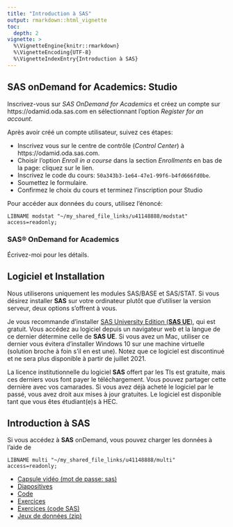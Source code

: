 ```yaml
---
title: "Introduction à SAS"
output: rmarkdown::html_vignette
toc:
  depth: 2
vignette: >
  %\VignetteEngine{knitr::rmarkdown}
  %\VignetteEncoding{UTF-8}
  %\VignetteIndexEntry{Introduction à SAS}
---
```

## SAS onDemand for Academics: Studio

Inscrivez-vous sur *SAS OnDemand for Academics* et créez un compte sur https://odamid.oda.sas.com en sélectionnant l'option *Register for an account*.

Après avoir créé un compte utilisateur, suivez ces étapes:

- Inscrivez vous sur le centre de contrôle (*Control Center*) à https://odamid.oda.sas.com.
- Choisir l'option *Enroll in a course* dans la section *Enrollments* en bas de la page: cliquez sur le lien.
- Inscrivez le code du cours: `50a343b3-1e64-47e1-99f6-b4fd666fd0be`.
- Soumettez le formulaire.
- Confirmez le choix du cours et terminez l'inscription pour Studio

Pour accéder aux données du cours, utilisez l'énoncé:

`LIBNAME modstat "~/my_shared_file_links/u41148888/modstat" access=readonly;`



### SAS® OnDemand for Academics

Écrivez-moi pour les détails.
<!-- | Détails sur le cours | | -->
<!-- |:----|:----| -->
<!-- | Nom du cours: |	MATH 60604| -->
<!-- |Niveau:| Graduate | -->
<!-- |Institution:|	HEC Montreal| -->
<!-- | Code du cours: |	`50a343b3-1e64-47e1-99f6-b4fd666fd0be`| -->
<!-- |Description:|	Modélisation statistique| -->


## Logiciel et Installation


Nous utiliserons uniquement les modules SAS/BASE et SAS/STAT. Si vous désirez installer **SAS** sur votre ordinateur plutôt que d'utiliser la version serveur, deux options s'offrent à vous.


Je vous recommande d'installer [SAS University Edition (**SAS UE**)](https://www.sas.com/en_us/software/university-edition.html), qui est gratuit. Vous accédez au logiciel depuis un navigateur web et la langue de ce dernier détermine celle de **SAS UE**. Si vous avez un Mac, utiliser ce dernier vous évitera d'installer Windows 10 sur une machine virtuelle (solution broche à foin s'il en est une). Notez que ce logiciel est discontinué et ne sera plus disponible à partir de juillet 2021.

La licence institutionnelle du logiciel **SAS** offert par les TIs est gratuite, mais ces derniers vous font payer le téléchargement. Vous pouvez partager cette dernière avec vos camarades. Si vous avez déjà acheté le logiciel par le passé, vous avez droit aux mises à jour gratuites. Le logiciel est disponible tant que vous êtes étudiant(e)s à HEC.



## Introduction à **SAS**

Si vous accédez à **SAS** onDemand, vous pouvez charger les données à l'aide de 
```sas
LIBNAME multi "~/my_shared_file_links/u41148888/multi" access=readonly;
```

- [Capsule vidéo (mot de passe: sas)](https://hecmontreal.yuja.com/V/Video?v=87013&node=440149&a=311352596&autoplay=1)
- [Diapositives](https://raw.githubusercontent.com/lbelzile/modstat/master/introSAS/MATH60619_SAS_intro.pdf)
- [Code](https://raw.githubusercontent.com/lbelzile/modstat/master/introSAS/MATH60619_SAS_intro.sas)
- [Exercices](https://raw.githubusercontent.com/lbelzile/modstat/master/introSAS/MATH60619_SASexercices.pdf)
- [Exercices (code SAS)](https://raw.githubusercontent.com/lbelzile/modstat/master/introSAS/MATH60619_SASexercices.sas)
- [Jeux de données (zip)](https://raw.githubusercontent.com/lbelzile/modstat/master/introSAS/Intro_SAS_data.zip)

